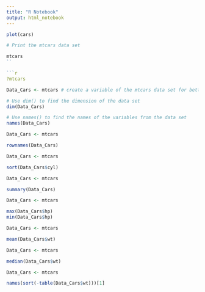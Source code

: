 ```yaml
---
title: "R Notebook"
output: html_notebook
---
```



```r
plot(cars)
```

```r
# Print the mtcars data set
```


```r
mtcars
``

```r
?mtcars
```
```r
Data_Cars <- mtcars # create a variable of the mtcars data set for better organization

# Use dim() to find the dimension of the data set
dim(Data_Cars)

# Use names() to find the names of the variables from the data set
names(Data_Cars)
```
```r
Data_Cars <- mtcars

rownames(Data_Cars)
```
```r
Data_Cars <- mtcars

sort(Data_Cars$cyl)
```
```r
Data_Cars <- mtcars

summary(Data_Cars)
```

```r
Data_Cars <- mtcars

max(Data_Cars$hp)
min(Data_Cars$hp)
```

```r
Data_Cars <- mtcars

mean(Data_Cars$wt)
```

```r
Data_Cars <- mtcars

median(Data_Cars$wt)
```

```r
Data_Cars <- mtcars

names(sort(-table(Data_Cars$wt)))[1]
```

